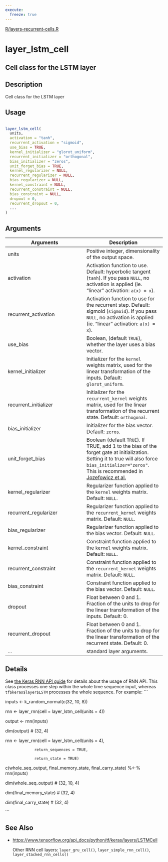 ```yaml
---
execute:
  freeze: true
---
```


[R/layers-recurrent-cells.R](https://github.com/rstudio/keras//blob/main/R/layers-recurrent-cells.R#L415) 

# layer_lstm_cell

## Cell class for the LSTM layer

## Description
 Cell class for the LSTM layer 


## Usage
```r
 
layer_lstm_cell( 
  units, 
  activation = "tanh", 
  recurrent_activation = "sigmoid", 
  use_bias = TRUE, 
  kernel_initializer = "glorot_uniform", 
  recurrent_initializer = "orthogonal", 
  bias_initializer = "zeros", 
  unit_forget_bias = TRUE, 
  kernel_regularizer = NULL, 
  recurrent_regularizer = NULL, 
  bias_regularizer = NULL, 
  kernel_constraint = NULL, 
  recurrent_constraint = NULL, 
  bias_constraint = NULL, 
  dropout = 0, 
  recurrent_dropout = 0, 
  ... 
) 
```

## Arguments
|Arguments|Description|
|---|---|
| units | Positive integer, dimensionality of the output space. |
| activation | Activation function to use. Default: hyperbolic tangent (`tanh`). If you pass `NULL`, no activation is applied (ie. "linear" activation: `a(x) = x`). |
| recurrent_activation | Activation function to use for the recurrent step. Default: sigmoid (`sigmoid`). If you pass `NULL`, no activation is applied (ie. "linear" activation: `a(x) = x`). |
| use_bias | Boolean, (default `TRUE`), whether the layer uses a bias vector. |
| kernel_initializer | Initializer for the `kernel` weights matrix, used for the linear transformation of the inputs. Default: `glorot_uniform`. |
| recurrent_initializer | Initializer for the `recurrent_kernel` weights matrix, used for the linear transformation of the recurrent state. Default: `orthogonal`. |
| bias_initializer | Initializer for the bias vector. Default: `zeros`. |
| unit_forget_bias | Boolean (default `TRUE`). If TRUE, add 1 to the bias of the forget gate at initialization. Setting it to true will also force `bias_initializer="zeros"`. This is recommended in [Jozefowicz et al.](https://proceedings.mlr.press/v37/jozefowicz15.pdf) |
| kernel_regularizer | Regularizer function applied to the `kernel` weights matrix. Default: `NULL`. |
| recurrent_regularizer | Regularizer function applied to the `recurrent_kernel` weights matrix. Default: `NULL`. |
| bias_regularizer | Regularizer function applied to the bias vector. Default: `NULL`. |
| kernel_constraint | Constraint function applied to the `kernel` weights matrix. Default: `NULL`. |
| recurrent_constraint | Constraint function applied to the `recurrent_kernel` weights matrix. Default: `NULL`. |
| bias_constraint | Constraint function applied to the bias vector. Default: `NULL`. |
| dropout | Float between 0 and 1. Fraction of the units to drop for the linear transformation of the inputs. Default: 0. |
| recurrent_dropout | Float between 0 and 1. Fraction of the units to drop for the linear transformation of the recurrent state. Default: 0. |
| ... | standard layer arguments. |

## Details

 See [the Keras RNN API guide](https://www.tensorflow.org/guide/keras/rnn) for details about the usage of RNN API.  This class processes one step within the whole time sequence input, whereas `tf$keras$layer$LSTM` processes the whole sequence.  For example:  ```

inputs <- k_random_normal(c(32, 10, 8)) 

rnn <- layer_rnn(cell = layer_lstm_cell(units = 4)) 

output <- rnn(inputs) 

dim(output) # (32, 4) 

 

rnn <- layer_rnn(cell = layer_lstm_cell(units = 4), 

                 return_sequences = TRUE, 

                 return_state = TRUE) 

c(whole_seq_output, final_memory_state, final_carry_state) %<-% rnn(inputs) 

 

dim(whole_seq_output)   # (32, 10, 4) 

dim(final_memory_state) # (32, 4) 

dim(final_carry_state)  # (32, 4) 

``` 





## See Also

  

- [https://www.tensorflow.org/api_docs/python/tf/keras/layers/LSTMCell](https://www.tensorflow.org/api_docs/python/tf/keras/layers/LSTMCell) 

  Other RNN cell layers:  `layer_gru_cell()`, `layer_simple_rnn_cell()`, `layer_stacked_rnn_cells()` 

